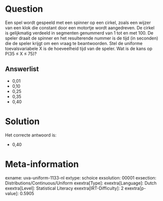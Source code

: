 Question
========

Een spel wordt gespeeld met een spinner op een cirkel, zoals een wijzer
van een klok die constant door een motortje wordt aangedreven. De cirkel
is gelijkmatig verdeeld in segmenten genummerd van 1 tot en met 100. De
speler draait de spinner en het resulterende nummer is de tijd (in
seconden) die de speler krijgt om een vraag te beantwoorden. Stel de
uniforme toevalsvariabele X is de hoeveelheid tijd van de speler. Wat is
de kans op P(35 ≤ X ≤ 75)?

Answerlist
----------

* 0,01
* 0,10
* 0,25
* 0,35
* 0,40

Solution
========

Het correcte antwoord is: 

* 0,40

Meta-information
================
exname: uva-uniform-1133-nl
extype: schoice
exsolution: 00001
exsection: Distributions/Continuous/Uniform
exextra[Type]: 
exextra[Language]: Dutch
exextra[Level]: Statistical Literacy
exextra[IRT-Difficulty]: 2
exextra[p-value]: 0.5905
